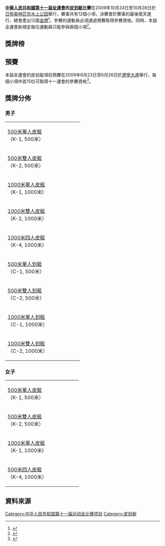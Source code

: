 '''[[中華人民共和國第十一屆全運會|中華人民共和國第十一屆全運會]]的[[皮划艇|皮划艇]]比賽'''在2009年10月24日至10月28日於[[日照奥林匹克水上公园|日照奥林匹克水上公园]]舉行，賽事共有12個小項，決賽會於賽事的最後兩天進行，總會產出12面[[金牌|金牌]]<ref>{{Cite web |url=http://result.11th-games.org.cn/zh-cn/Schedule_cn.aspx |title=十一運會賽程 |accessdate=2009-07-18 |archive-date=2009-07-20 |archive-url=https://web.archive.org/web/20090720113232/http://result.11th-games.org.cn/zh-cn/Schedule_cn.aspx |dead-url=no }}</ref>。參賽的運動員必須通過預賽取得參賽資格。同時，本屆全運會新規定每位運動員只能參與兩個小項<ref>{{Cite web |url=http://www.tyj.gd.gov.cn/html/gdtyyw/2009_02_11_08_6078.html |title=广东船艇部队争当十一运奇兵 |accessdate=2009-04-10 |archive-date=2016-03-04 |archive-url=https://web.archive.org/web/20160304192222/http://www.tyj.gd.gov.cn/html/gdtyyw/2009_02_11_08_6078.html |dead-url=no }}</ref>。

==獎牌榜==
==預賽==
本屆全運會的皮划艇項目預賽在2009年6月23日至6月26日於[[遼寧|遼寧]][[大連|大連]]舉行，每個小項中首15位可取得十一運會的參賽資格<ref>{{Cite web |url=http://www.chncanoe.cn/bulletin/2009-02-09/234501.html |title=第十一届全运会皮划艇预赛暨全国皮划艇（静水）锦标赛竞赛规程 |accessdate=2009-03-14 |archive-date=2016-03-04 |archive-url=https://web.archive.org/web/20160304104739/http://www.chncanoe.cn/bulletin/2009-02-09/234501.html |dead-url=no }}</ref>。

==獎牌分佈==
===男子===
{| {{MedalistTable|type=項目|columns=2|style=font-size:small;}}
|-
|[[中華人民共和國第十一屆全運會男子500米單人皮艇皮划艇比賽|500米單人皮艇]]<br>（K-1, 500米）
| || 
| || 
| || 
|-
|[[中華人民共和國第十一屆全運會男子500米雙人皮艇皮划艇比賽|500米雙人皮艇]]<br>（K-2, 500米）
|  || 
|  || 
| || 
|-
|[[中華人民共和國第十一屆全運會男子1000米單人皮艇皮划艇比賽|1000米單人皮艇]]<br>（K-1, 1000米)
| || 
|  || 
|  || 
|-
|[[中華人民共和國第十一屆全運會男子1000米雙人皮艇皮划艇比賽|1000米雙人皮艇]]<br>（K-2, 1000米）
|  ||  
|  || 
|  ||  
|-
|[[中華人民共和國第十一屆全運會男子1000米四人皮艇皮划艇比賽|1000米四人皮艇]]<br>（K-4, 1000米）
|  ||  
|  ||  
|  || 
|-
|[[中華人民共和國第十一屆全運會男子500米單人划艇皮划艇比賽|500米單人划艇]]<br>（C-1, 500米）
| || 
| ||
| ||
|-
|[[中華人民共和國第十一屆全運會男子500米雙人划艇皮划艇比賽|500米雙人划艇]]<br>（C-2, 500米）
|  || 
|  ||
|  ||
|-
|[[中華人民共和國第十一屆全運會男子1000米單人皮艇皮划艇比賽|1000米單人划艇]]<br>（C-1, 1000米）
|  || 
| || 
| ||
|-
|[[中華人民共和國第十一屆全運會男子1000米雙人皮艇皮划艇比賽|1000米雙人划艇]]<br>（C-2, 1000米）
|  ||  
|  || 
|  || 
|}

===女子===
{| {{MedalistTable|type=項目|columns=2|style=font-size:small;}}
|-
|[[中華人民共和國第十一屆全運會女子500米單人皮艇皮划艇比賽|500米單人皮艇]]<br>（K-1, 500米）
| || 
| || 
| || 
|-
|[[中華人民共和國第十一屆全運會女子500米雙人皮艇皮划艇比賽|500米雙人皮艇]]<br>（K-2, 500米）
|  || 
|  || 
| || 
|-
|[[中華人民共和國第十一屆全運會女子1000米單人皮艇皮划艇比賽|1000米單人皮艇]]<br>（K-1, 1000米)
| || 
|  || 
|  || 
|-
|[[中華人民共和國第十一屆全運會女子500米四人皮艇皮划艇比賽|500米四人皮艇]]<br>（K-4, 1000米）
|  ||  
|  ||  
|  || 
|}

==資料來源==
<references/>

{{中华人民共和国第十一届运动会}}

[[Category:中华人民共和国第十一届运动会比赛项目|Category:中华人民共和国第十一届运动会比赛项目]]
[[Category:皮划艇|Category:皮划艇]]
